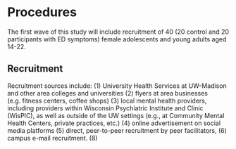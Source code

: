 # Procedures
The first wave of this study will include recruitment of 40 (20 control and 20 participants with ED symptoms) female adolescents and young adults aged 14-22.

## Recruitment
Recruitment sources include: (1) University Health Services at UW-Madison and other area colleges and universities (2) flyers at area businesses (e.g. fitness centers, coffee shops) (3) local mental health providers, including providers within Wisconsin Psychiatric Institute and Clinic (WisPIC), as well as outside of the UW settings (e.g., at Community Mental Health Centers, private practices, etc.) (4) online advertisement on social media platforms (5) direct, peer-to-peer recruitment by peer facilitators, (6) campus e-mail recruitment. (8)

